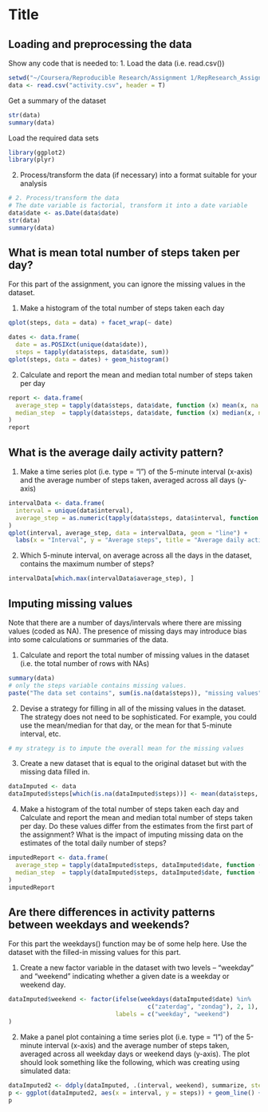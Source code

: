 Title
========================================================

Loading and preprocessing the data
-------------------------------------
Show any code that is needed to:
1. Load the data (i.e. read.csv())
```r
setwd("~/Coursera/Reproducible Research/Assignment 1/RepResearch_Assignment1/")
data <- read.csv("activity.csv", header = T)
```
Get a summary of the dataset
```r
str(data)
summary(data)
```
Load the required data sets
```r
library(ggplot2)
library(plyr)
```

2. Process/transform the data (if necessary) into a format suitable for your analysis
```r
# 2. Process/transform the data 
# The date variable is factorial, transform it into a date variable
data$date <- as.Date(data$date)
str(data)
summary(data)
```
What is mean total number of steps taken per day?
----------------------------------------
For this part of the assignment, you can ignore the missing values in the dataset.

1. Make a histogram of the total number of steps taken each day
```r
qplot(steps, data = data) + facet_wrap(~ date)

dates <- data.frame(
  date = as.POSIXct(unique(data$date)),
  steps = tapply(data$steps, data$date, sum))
qplot(steps, data = dates) + geom_histogram()
```

2. Calculate and report the mean and median total number of steps taken per day
```r
report <- data.frame(
  average_step = tapply(data$steps, data$date, function (x) mean(x, na.rm = T)),
  median_step  = tapply(data$steps, data$date, function (x) median(x, na.rm = T))
)
report
```

What is the average daily activity pattern?
--------------------------------------------
1. Make a time series plot (i.e. type = "l") of the 5-minute interval (x-axis) and the average number of steps taken, averaged across all days (y-axis)
```r
intervalData <- data.frame(
  interval = unique(data$interval),
  average_step = as.numeric(tapply(data$steps, data$interval, function (x) mean(x, na.rm = T)))
)
qplot(interval, average_step, data = intervalData, geom = "line") +
  labs(x = "Interval", y = "Average steps", title = "Average daily activity pattern plot")

```

2. Which 5-minute interval, on average across all the days in the dataset, contains the maximum number of steps?
```r
intervalData[which.max(intervalData$average_step), ]
```

Imputing missing values
-----------------------
Note that there are a number of days/intervals where there are missing values (coded as NA). The presence of missing days may introduce bias into some calculations or summaries of the data.

1. Calculate and report the total number of missing values in the dataset (i.e. the total number of rows with NAs)
```r
summary(data)
# only the steps variable contains missing values.
paste("The data set contains", sum(is.na(data$steps)), "missing values")
```

2. Devise a strategy for filling in all of the missing values in the dataset. The strategy does not need to be sophisticated. For example, you could use the mean/median for that day, or the mean for that 5-minute interval, etc.
```r
# my strategy is to impute the overall mean for the missing values
```


3. Create a new dataset that is equal to the original dataset but with the missing data filled in.
```r
dataImputed <- data
dataImputed$steps[which(is.na(dataImputed$steps))] <- mean(data$steps, na.rm = T)
```

4. Make a histogram of the total number of steps taken each day and Calculate and report the mean and median total number of steps taken per day. Do these values differ from the estimates from the first part of the assignment? What is the impact of imputing missing data on the estimates of the total daily number of steps?
```r
imputedReport <- data.frame(
  average_step = tapply(dataImputed$steps, dataImputed$date, function (x) mean(x, na.rm = T)),
  median_step  = tapply(dataImputed$steps, dataImputed$date, function (x) median(x, na.rm = T))
)
imputedReport
```

Are there differences in activity patterns between weekdays and weekends?
-------------------------------------------------------------------------
For this part the weekdays() function may be of some help here. Use the dataset with the filled-in missing values for this part.

1. Create a new factor variable in the dataset with two levels – “weekday” and “weekend” indicating whether a given date is a weekday or weekend day.
```r
dataImputed$weekend <- factor(ifelse(weekdays(dataImputed$date) %in% 
                                       c("zaterdag", "zondag"), 2, 1),
                              labels = c("weekday", "weekend")
)
```

2. Make a panel plot containing a time series plot (i.e. type = "l") of the 5-minute interval (x-axis) and the average number of steps taken, averaged across all weekday days or weekend days (y-axis). The plot should look something like the following, which was creating using simulated data:
```r
dataImputed2 <- ddply(dataImputed, .(interval, weekend), summarize, steps = mean(steps, na.rm=TRUE))
p <- ggplot(dataImputed2, aes(x = interval, y = steps)) + geom_line() + facet_wrap(~ weekend)
p
```
